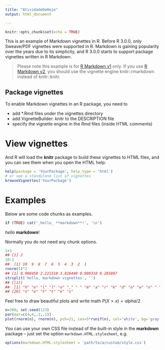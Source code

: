 ```yaml
---
title: "AtividadeDeHoje"
output: html_document

---
```


```r
knitr::opts_chunk$set(echo = TRUE)
```


This is an example of Markdown vignettes in R. Before R 3.0.0, only Sweave/PDF vignettes were supported in R. Markdown is gaining popularity over the years due to its simplicity, and R 3.0.0 starts to support package vignettes written in R Markdown.


>Please note this example is for [R Markdown v1](https://rmarkdown.rstudio.com/authoring_migrating_from_v1.html) only. If you use [R Markdown v2](https://rmarkdown.rstudio.com/), you should use the vignette engine knitr::rmarkdown instead of knitr::knitr.


## Package vignettes

To enable Markdown vignettes in an R package, you need to

+ add *.Rmd files under the vignettes directory
+ add VignetteBuilder: knitr to the DESCRIPTION file
+ specify the vignette engine \VignetteEngine{knitr::knitr} in the Rmd files (inside HTML comments)


# View vignettes
And R will load the __knitr__ package to build these vignettes to HTML files, and you can see them when you open the HTML help:

```r
help(package = 'YourPackage', help_type = 'html')
# or see a standalone list of vignettes
browseVignettes('YourPackage')
```

# Examples
Below are some code chunks as examples.

```r
if (TRUE) cat('_hello_ **markdown**!', '\n')
```

*hello* __markdown__! 

Normally you do not need any chunk options.

```r
1+1
## [1] 2
10:1
##  [1] 10  9  8  7  6  5  4  3  2  1
rnorm(5)^2
## [1] 0.008458 2.221310 3.826440 0.909318 0.285807
strsplit('hello, markdown vignettes', '')
## [[1]]
##  [1] "h" "e" "l" "l" "o" "," " " "m" "a" "r" "k" "d" "o" "w" "n" " " "v" "i" "g"
## [20] "n" "e" "t" "t" "e" "s"
```

Feel free to draw beautiful plots and write math $P(X>x)=alpha/2$

```r
n=300; set.seed(123)
par(mar=c(4,4,.1,.1))
plot(rnorm(n), rnorm(n), pch=21, cex=5*runif(n), col='white', bg='gray')
```

You can use your own CSS file instead of the built-in style in the __markdown__ package – just set the option `markdown.HTML.stylesheet`, e.g.

```r
options(markdown.HTML.stylesheet = 'path/to/a/custom/style.css')
```
